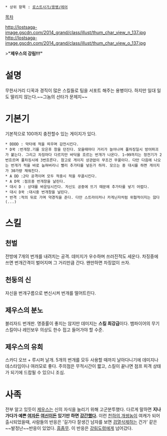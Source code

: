  * 상위 항목 : [[로스트사가/용병/레어]]

[[목차]]

http://lostsaga-image.gscdn.com/2014_grand/class/illust/thum_char_view_n_137.jpg
http://lostsaga-image.gscdn.com/2014_grand/class/illust/thum_char_view_o_137.jpg

>'''"제우스의 강림!!!"'''

= 설명 =
무한사거리 디꾹과 경직이 많은 스킬들로 팀을 서포트 해주는 용병이다. 하지만 일대 일도 딸리지 않는다.~~그놈의 선타가 문제지~~

= 기본기 =
기본적으로 100까지 충전할수 있는 게이지가 있다.
 * DDDD : 막타에 적을 띄우며 감전시킨다.
 * D꾹 :번개창.기를 모은후 창을 던진다. 모을때마다 거리가 늘어나며 풀차징일시 방어파괴가 붙는다. 그리고 차징마다 다르지만 바닥을 흐르는 번개가 나온다. 1~99까지는 정전기가 2번흐르며 풀차징시에 3번흐른다. 참고로 게이지 상관없이 무조건 무꿇이다. 다만 다음에 나오는 번개가 적을 바로 눕혀버리니 빨리 추가타를 넣든가 하자. 모으는 중 대시를 하면 게이지가 30가량 채워진다.
 * A DD :2타 공격이며 모두 적중시 적을 무끓시킨다.
 * A D꾹 :점프중 번개창을 날린다.
 * 대시 D : 상대를 바운딩시킨다. 자신도 공중에 뜨기 때문에 추가타를 넣기 어렵다.
 * 대시 D꾹 :대시중 번개창을 날린다.
 * 반격 :적의 뒤로 가며 약경직을 준다. 다만 스트라이커나 카게닌자처럼 위협적이지는 않다(...)

= 스킬 =
== 천벌 ==
전방에 7개의 번개를 내려치는 공격. 데미지가 우수하며 쓰러진적도 세운다. 차징중에 쓰면 번개간격이 벌어지며 그 거리만큼 간다. 왠만하면 차징없이 쓰자. 

== 천둥의 신 ==
자신을 번개구름으로 변신시켜 번개를 떨어트린다.

== 제우스의 분노 ==
블리자드 번개판. 명중률이 좋지는 않지만 데미지는 '''스킬 최강급'''이다. 뱀파이어의 무기스킬이나 레인보우 의상도 한수 접고 들어가야 할 수준.

== 제우스의 유희 ==
스카디 오브 + 루시퍼 날개. 5개의 번개를 모두 사용할 때까지 날아다니기에 데미지나 데스타임이나 여러모로 좋다. 주의점은 무적시간이 짧고, 스킬이 끝나면 점프 피격 상태가 되기에 드랍될 수 있으니 조심.

= 사족 =
전부 알고 있듯이 [[제우스]]는 신의 자식을 늘리기 위해 고군분투했다. 다르게 말하면 '''지나가다가 예쁜 [[여자]]든 [[여신]]이든 있기만 하면 [[강간]]했다.''' 이런 [[천하의 개쌍놈]]이 여캐가 되어 출시되었을때, 사람들의 반응은 '길가다 잘생긴 남자를 보면 [[검열삭제]]하는 건가' 같은 ~~발정난~~반응이 있었다. [[흠좀무]]. 이 반응은 [[강림도령(로스트사가)|강림도령]]에게 넘어갔다.
